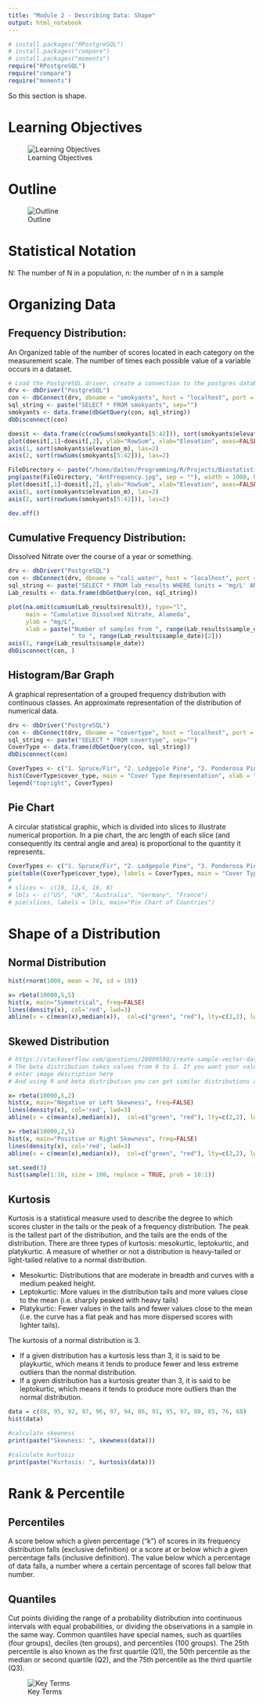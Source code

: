 ```yaml
---
title: "Module 2 - Describing Data: Shape"
output: html_notebook
---
```



```r
# install.packages("RPostgreSQL")
# install.packages("compare")
# install.packages("moments")
require("RPostgreSQL")
require("compare")
require("moments")
```


So this section is shape. 


# Learning Objectives
![Learning Objectives](http://kinokomori.info/BiostatisticsTutorial/Media/Screenshot_2022-06-10_09-39-47.png "Learning Objectives")


# Outline 
![Outline](http://kinokomori.info/BiostatisticsTutorial/Media/Screenshot_2022-06-10_09-41-07.png "Outline")
 

 
 
# Statistical Notation

N: The number of N in a population, n: the number of n in a sample


# Organizing Data 

## Frequency Distribution: 

An Organized table of the number of scores located in each category on the measurement scale. The number of times each possible value of a variable occurs in a dataset.

```r
# Load the PostgreSQL driver, create a connection to the postgres database
drv <- dbDriver("PostgreSQL")
con <- dbConnect(drv, dbname = "smokyants", host = "localhost", port = 5432, user = "ruser", password = "ruser")
sql_string <- paste("SELECT * FROM smokyants", sep="")
smokyants <- data.frame(dbGetQuery(con, sql_string))
dbDisconnect(con)

doesit <- data.frame(c(rowSums(smokyants[5:42])), sort(smokyants$elevation_m))
plot(doesit[,1]~doesit[,2], ylab="RowSum", xlab="Elevation", axes=FALSE, main = "Counts at Elevation")
axis(1, sort(smokyants$elevation_m), las=2)
axis(2, sort(rowSums(smokyants[5:42])), las=2)

FileDirectory <- paste("/home/daiten/Programming/R/Projects/Biostatistics Tutorial/Media/", sep="")
png(paste(FileDirectory, "AntFrequency.jpg", sep = ""), width = 1000, height = 500)
plot(doesit[,1]~doesit[,2], ylab="RowSum", xlab="Elevation", axes=FALSE)
axis(1, sort(smokyants$elevation_m), las=2)
axis(2, sort(rowSums(smokyants[5:42])), las=2)

dev.off()
```

## Cumulative Frequency Distribution: 
Dissolved Nitrate over the course of a year or something.
```r
drv <- dbDriver("PostgreSQL")
con <- dbConnect(drv, dbname = "cali_water", host = "localhost", port = 5432,user = "ruser", password = "ruser")
sql_string <- paste("SELECT * FROM lab_results WHERE (units = 'mg/L' AND county_name = 'Alameda' AND parameter = 'Dissolved Nitrate')", sep="")
Lab_results <- data.frame(dbGetQuery(con, sql_string))

plot(na.omit(cumsum(Lab_results$result)), type="l", 
     main = "Cumulative Dissolved Nitrate, Alameda", 
     ylab = "mg/L",
     xlab = paste("Number of samples from ", range(Lab_results$sample_date)[1], 
                  " to ", range(Lab_results$sample_date)[2]))
axis(1, range(Lab_results$sample_date))
dbDisconnect(con, )
```

## Histogram/Bar Graph
A graphical representation of a grouped frequency distribution with continuous classes. An approximate representation of the distribution of numerical data.
```r
drv <- dbDriver("PostgreSQL")
con <- dbConnect(drv, dbname = "covertype", host = "localhost", port = 5432,user = "ruser", password = "ruser")
sql_string <- paste("SELECT * FROM covertype", sep="")
CoverType <- data.frame(dbGetQuery(con, sql_string))
dbDisconnect(con)

CoverTypes <- c("1. Spruce/Fir", "2. Lodgepole Pine", "3. Ponderosa Pine", "4. Cottonwood/Willow", "5. Aspen", "6. Douglas-fir", "7. Krummholz")
hist(CoverType$cover_type, main = "Cover Type Representation", xlab = "Tree Type")
legend("topright", CoverTypes)
```



## Pie Chart
A circular statistical graphic, which is divided into slices to illustrate numerical proportion. In a pie chart, the arc length of each slice (and consequently its central angle and area) is proportional to the quantity it represents.
```r
CoverTypes <- c("1. Spruce/Fir", "2. Lodgepole Pine", "3. Ponderosa Pine", "4. Cottonwood/Willow", "5. Aspen", "6. Douglas-fir", "7. Krummholz")
pie(table(CoverType$cover_type), labels = CoverTypes, main = "Cover Type Representation")
# 
# slices <- c(10, 12,4, 16, 8)
# lbls <- c("US", "UK", "Australia", "Germany", "France")
# pie(slices, labels = lbls, main="Pie Chart of Countries")

```
# Shape of a Distribution

## Normal Distribution
```r
hist(rnorm(1000, mean = 70, sd = 10))

x= rbeta(10000,5,5)
hist(x, main="Symmetrical", freq=FALSE)
lines(density(x), col='red', lwd=3)
abline(v = c(mean(x),median(x)),  col=c("green", "red"), lty=c(2,2), lwd=c(3, 3))
```



## Skewed Distribution
```r
# https://stackoverflow.com/questions/28099590/create-sample-vector-data-in-r-with-a-skewed-distribution-with-limited-range
# The beta distribution takes values from 0 to 1. If you want your values to be from 0 to 5 for instance, then you can multiply them by 5. Finally, you can get a "skewness" with the beta distribution. For example, for the skewness you can get these three types:
# enter image description here
# And using R and beta distribution you can get similar distributions as follows. Notice that the Green Vertical line refers to mean and the Red to median:

x= rbeta(10000,5,2)
hist(x, main="Negative or Left Skewness", freq=FALSE)
lines(density(x), col='red', lwd=3)
abline(v = c(mean(x),median(x)),  col=c("green", "red"), lty=c(2,2), lwd=c(3, 3))

x= rbeta(10000,2,5)
hist(x, main="Positive or Right Skewness", freq=FALSE)
lines(density(x), col='red', lwd=3)
abline(v = c(mean(x),median(x)),  col=c("green", "red"), lty=c(2,2), lwd=c(3, 3))

set.seed(3)
hist(sample(1:10, size = 100, replace = TRUE, prob = 10:1))
```
## Kurtosis

Kurtosis is a statistical measure used to describe the degree to which scores cluster in the tails or the peak of a frequency distribution. The peak is the tallest part of the distribution, and the tails are the ends of the distribution. There are three types of kurtosis: mesokurtic, leptokurtic, and platykurtic. A measure of whether or not a distribution is heavy-tailed or light-tailed relative to a normal distribution.
  
 - Mesokurtic: Distributions that are moderate in breadth and curves with a medium peaked height.
 - Leptokurtic: More values in the distribution tails and more values close to the mean (i.e. sharply peaked with heavy tails)
 - Platykurtic: Fewer values in the tails and fewer values close to the mean (i.e. the curve has a flat peak and has more dispersed scores with lighter tails).
 
The kurtosis of a normal distribution is 3.

 - If a given distribution has a kurtosis less than 3, it is said to be playkurtic, which means it tends to produce fewer and less extreme outliers than the normal distribution.
 - If a given distribution has a kurtosis greater than 3, it is said to be leptokurtic, which means it tends to produce more outliers than the normal distribution.
  
  
```r
data = c(88, 95, 92, 97, 96, 97, 94, 86, 91, 95, 97, 88, 85, 76, 68)
hist(data)

#calculate skewness
print(paste("Skewness: ", skewness(data)))

#calculate kurtosis
print(paste("Kurtosis: ", kurtosis(data)))
```
  
  
# Rank & Percentile
 
## Percentiles

A score below which a given percentage ("k") of scores in its frequency distribution falls (exclusive definition) or a score at or below which a given percentage falls (inclusive definition). 
The value below which a percentage of data falls, a number where a certain percentage of scores fall below that number. 



## Quantiles

Cut points dividing the range of a probability distribution into continuous intervals with equal probabilities, or dividing the observations in a sample in the same way. Common quantiles have special names, such as quartiles (four groups), deciles (ten groups), and percentiles (100 groups). 
The 25th percentile is also known as the first quartile (Q1), the 50th percentile as the median or second quartile (Q2), and the 75th percentile as the third quartile (Q3).

![Key Terms](http://kinokomori.info/BiostatisticsTutorial/Media/Screenshot_2022-06-10_09-42-05.png "Key Terms")